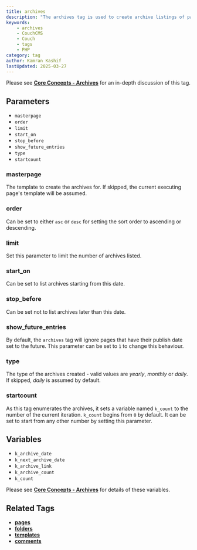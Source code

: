 ```yaml
---
title: archives
description: "The archives tag is used to create archive listings of pages based on their publish dates."
keywords:
    - archives
    - CouchCMS
    - Couch
    - tags
    - PHP
category: tag
author: Kamran Kashif
lastUpdated: 2025-03-27
---
```


Please see [**Core Concepts - Archives**](../../concepts/archives.html) for an in-depth discussion of this tag.

## Parameters

- `masterpage`
- `order`
- `limit`
- `start_on`
- `stop_before`
- `show_future_entries`
- `type`
- `startcount`

### masterpage

The template to create the archives for. If skipped, the current executing page's template will be assumed.

### order

Can be set to either `asc` or `desc` for setting the sort order to ascending or descending.

### limit

Set this parameter to limit the number of archives listed.

### start_on

Can be set to list archives starting from this date.

### stop_before

Can be set not to list archives later than this date.

### show_future_entries

By default, the `archives` tag will ignore pages that have their publish date set to the future. This parameter can be set to `1` to change this behaviour.

### type

The type of the archives created - valid values are *yearly*, *monthly* or *daily*. If skipped, *daily* is assumed by default.

### startcount

As this tag enumerates the archives, it sets a variable named `k_count` to the number of the current iteration. `k_count` begins from `0` by default. It can be set to start from any other number by setting this parameter.

## Variables

- `k_archive_date`
- `k_next_archive_date`
- `k_archive_link`
- `k_archive_count`
- `k_count`

Please see [**Core Concepts - Archives**](../../concepts/archives.html) for details of these variables.

## Related Tags

- [**pages**](../pages.html)
- [**folders**](../folders.html)
- [**templates**](../templates.html)
- [**comments**](../comments.html)

